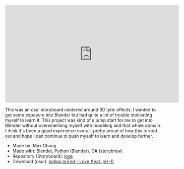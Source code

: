 <iframe
  width="560"
  height="315"
  src="https://www.youtube.com/embed/RmieCcYQ_20?si=MV8e35J1OmktxRXy"
  title="YouTube video player"
  frameBorder="0"
  allow="accelerometer; autoPlay; clipboard-write; encrypted-media; gyroscope; picture-in-picture; web-share"
  allowFullScreen=""
></iframe>

This was an osu! storyboard centered around 3D lyric effects. I wanted to get some exposure into Blender but had quite a lot of trouble motivating myself to learn it. This project was kind of a jump start for me to get into Blender without overwhelming myself with modeling and that whole domain. I think it's been a good experience overall, pretty proud of how this turned out and hope I can continue to push myself to learn and develop further.

- Made by: Max Chung
- Made with: Blender, Python (Blender), C# (storybrew)
- Repository (Storyboard): [love](https://github.com/maxrchung/love)
- Download (osu!): [indigo la End - Love (feat. pH-1)](https://osu.ppy.sh/beatmapsets/2112805)
